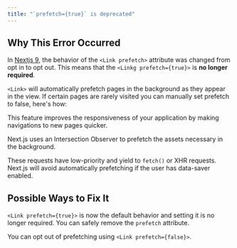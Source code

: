 ```yaml
---
title: "`prefetch={true}` is deprecated"
---
```


## Why This Error Occurred

In [Nextjs 9](/blog/next-9#prefetching-in-viewport-links), the behavior of the `<Link prefetch>` attribute was changed from opt in to opt out. This means that the `<Linkg prefetch={true}>` is **no longer required**.

`<Link>` will automatically prefetch pages in the background as they appear in the view. If certain pages are rarely visited you can manually set prefetch to false, here's how:

This feature improves the responsiveness of your application by making navigations to new pages quicker.

Next.js uses an Intersection Observer to prefetch the assets necessary in the background.

These requests have low-priority and yield to `fetch()` or XHR requests. Next.js will avoid automatically prefetching if the user has data-saver enabled.

## Possible Ways to Fix It

`<Link prefetch={true}>` is now the default behavior and setting it is no longer required. You can safely remove the `prefetch` attribute.

You can opt out of prefetching using `<Link prefetch={false}>`.
